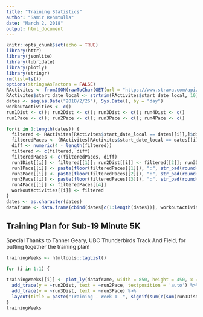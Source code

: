 ```yaml
---
title: "Training Statistics"
author: "Samir Rehmtulla"
date: "March 2, 2018"
output: html_document
---
```


```r
knitr::opts_chunk$set(echo = TRUE)
library(httr)
library(jsonlite)
library(lubridate)
library(plotly)
library(stringr)
rm(list=ls())
options(stringsAsFactors = FALSE)
RActivites <- fromJSON(rawToChar(GET(url = "https://www.strava.com/api/v3/athlete/activities?per_page=80&access_token=738ba7d3a2a53c870f699ae5a297383eef11f537")$content))
RActivites$start_date_local <- strtrim(RActivites$start_date_local, 10)
dates <- seq(as.Date("2018/2/26"), Sys.Date(), by = "day")
workoutActivities <- c()
run1Dist <- c(); run2Dist <- c(); run3Dist <- c(); run4Dist <- c()
run1Pace <- c(); run2Pace <- c(); run3Pace <- c(); run4Pace <- c()

for(i in 1:length(dates)) {
  filtered <- RActivites[RActivites$start_date_local == dates[[i]],]$distance
  filteredPaces <- (RActivites[RActivites$start_date_local == dates[[i]],]$moving_time)/filtered/60*1000
  diff <- numeric(4 - length(filtered))
  filtered <- c(filtered, diff)
  filteredPaces <- c(filteredPaces, diff)
  run1Dist[[i]] <- filtered[[1]]; run2Dist[[i]] <- filtered[[2]]; run3Dist[[i]] <- filtered[[3]]; run4Dist[[i]] <- filtered[[4]]
  run1Pace[[i]] <- paste(floor(filteredPaces[[1]]), ":", str_pad(round((filteredPaces[[1]] - floor(filteredPaces[[1]]))*60), 2, pad = "0"), sep = "")
  run2Pace[[i]] <- paste(floor(filteredPaces[[2]]), ":", str_pad(round((filteredPaces[[2]] - floor(filteredPaces[[2]]))*60), 2, pad = "0"), sep = "")
  run3Pace[[i]] <- paste(floor(filteredPaces[[3]]), ":", str_pad(round((filteredPaces[[3]] - floor(filteredPaces[[3]]))*60), 2, pad = "0"), sep = "")
  run4Pace[[i]] <- filteredPaces[[4]]
  workoutActivities[[i]] <- filtered
}
dates <- as.character(dates)
dataframe <- data.frame(cbind(dates[c(1:length(dates))], workoutActivities,  run1Dist, run2Dist, run3Dist, run4Dist, run1Pace, run2Pace, run3Pace))

```

## Training Plan for Sub-19 Minute 5K

Special Thanks to Tanner Geary, UBC Thunderbirds Track And Field, for putting together the training plan!

```r
trainingWeeks <- htmltools::tagList()

for (i in 1:1) {

trainingWeeks[[i]] <- plot_ly(dataframe, width = 850, height = 450, x = ~V1, y = ~run1Dist, type = "bar", text = ~run1Pace, textposition = 'auto') %>%
  add_trace(y = ~run2Dist, text = ~run2Pace, textposition = 'auto') %>%
  add_trace(y = ~run3Dist, text = ~run3Pace) %>%
  layout(title = paste("Training - Week 1 -", signif(sum(c(sum(run1Dist), sum(run2Dist), sum(run3Dist), sum(run4Dist)))/1000, 4), "km"), barmode = "stack", yaxis = list(title = "Distance"), xaxis = list(title = "Date"))
}
trainingWeeks
```
